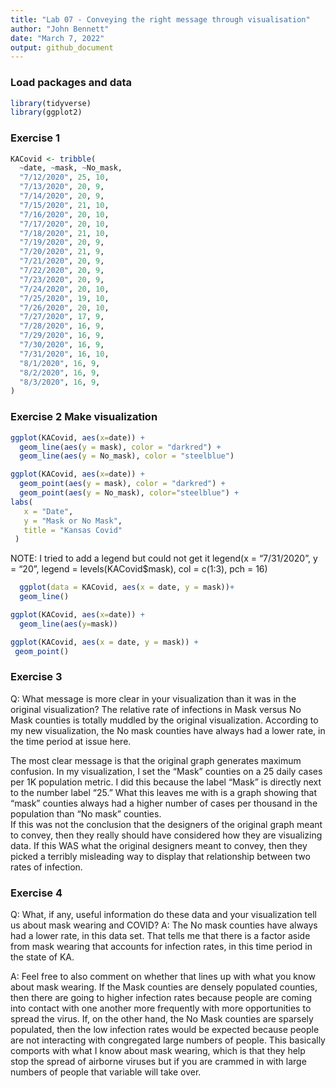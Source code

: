 ```yaml
---
title: "Lab 07 - Conveying the right message through visualisation"
author: "John Bennett"
date: "March 7, 2022"
output: github_document
---
```


### Load packages and data

```r
library(tidyverse) 
library(ggplot2)
```

### Exercise 1

```r
KACovid <- tribble(
  ~date, ~mask, ~No_mask,
  "7/12/2020", 25, 10,
  "7/13/2020", 20, 9,
  "7/14/2020", 20, 9,
  "7/15/2020", 21, 10,
  "7/16/2020", 20, 10,
  "7/17/2020", 20, 10,
  "7/18/2020", 21, 10,
  "7/19/2020", 20, 9,
  "7/20/2020", 21, 9,
  "7/21/2020", 20, 9,
  "7/22/2020", 20, 9,
  "7/23/2020", 20, 9,
  "7/24/2020", 20, 10,
  "7/25/2020", 19, 10,
  "7/26/2020", 20, 10,
  "7/27/2020", 17, 9,
  "7/28/2020", 16, 9,
  "7/29/2020", 16, 9,
  "7/30/2020", 16, 9,
  "7/31/2020", 16, 10,
  "8/1/2020", 16, 9,
  "8/2/2020", 16, 9,
  "8/3/2020", 16, 9,
)
```

### Exercise 2 Make visualization

```r
ggplot(KACovid, aes(x=date)) + 
  geom_line(aes(y = mask), color = "darkred") + 
  geom_line(aes(y = No_mask), color = "steelblue")
```  
     
```r
ggplot(KACovid, aes(x=date)) + 
  geom_point(aes(y = mask), color = "darkred") + 
  geom_point(aes(y = No_mask), color="steelblue") +
labs(                                
   x = "Date",
   y = "Mask or No Mask",
   title = "Kansas Covid"
 )
``` 

NOTE: I tried to add a legend but could not get it
  legend(x = "7/31/2020", y = "20", legend = levels(KACovid$mask), col = c(1:3), pch = 16)

```r
  ggplot(data = KACovid, aes(x = date, y = mask))+
  geom_line()
``` 
  
```r
ggplot(KACovid, aes(x=date)) + 
  geom_line(aes(y=mask))
``` 

```r
ggplot(KACovid, aes(x = date, y = mask)) +
 geom_point()
``` 

 
### Exercise 3 
Q: What message is more clear in your visualization than it was in the original visualization?
The relative rate of infections in Mask versus No Mask counties is totally muddled by the original visualization. According to my new visualization, the No mask counties have always had a lower rate, in the time period at issue here.  

The most clear message is that the original graph generates maximum confusion. In my visualization, I set the "Mask" counties on a 25 daily cases per 1K population metric. I did this because the label "Mask" is directly next to the number label "25." What this leaves me with is a graph showing that "mask" counties always had a higher number of cases per thousand in the population than "No mask" counties.    
If this was not the conclusion that the designers of the original graph meant to convey, then they really should have considered how they are visualizing data. If this WAS what the original designers meant to convey, then they picked a terribly misleading way to display that relationship between two rates of infection.

### Exercise 4 
Q: What, if any, useful information do these data and your visualization tell us about mask wearing and COVID?
A: The No mask counties have always had a lower rate, in this data set. That tells me that there is a factor aside from mask wearing that accounts for infection rates, in this time period in the state of KA. 

A: Feel free to also comment on whether that lines up with what you know about mask wearing.
If the Mask counties are densely populated counties, then there are going to higher infection rates because people are coming into contact with one another more frequently with more opportunities to spread the virus. If, on the other hand, the No Mask counties are sparsely populated, then the low infection rates would be expected because people are not interacting with congregated large numbers of people. This basically comports with what I know about mask wearing, which is that they help stop the spread of airborne viruses but if you are crammed in with large numbers of people that variable will take over. 


